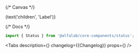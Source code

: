

<Meta title='Components/Status' component={Status} id='Status' />

{/* Canvas */}

<Story name='Status'>
    <Status
        color={select('color', colors, 'green')}
        view={select('view', ['soft', 'contrast'], 'soft')}
    >
        {text('children', 'Label')}
    </Status>
</Story>

{/* Docs */}

<ComponentHeader
    name='Status'
    version={packageJson.version}
    package='@alfalab/core-components/status'
    design='https://www.figma.com/file/cdNnkh2QdxuvYLrBm4cubM/Web-%3A%3A-Core-Default-Components?node-id=260%3A36153'
/>

```jsx
import { Status } from '@alfalab/core-components/status';
```

<Tabs
    description={<Description />}
    changelog={<Markdown>{Changelog}</Markdown>}
    props={<ArgsTable of={StatusTS} />}
/>

